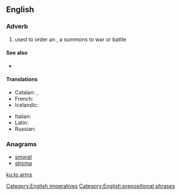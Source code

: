 ==English==

===Adverb===
{{en-adv|head=[[to]] [[arm]]s|-}}

# used to order an {{l|en|attack}}, a summons to war or battle

====See also====
* {{l|en|bred to arms}} {{gloss|someone educated to the profession of a {{l|en|soldier}}}}

====Translations====
{{trans-top|to arms}}
* Catalan: {{t|ca|a armes!}}, {{t|ca|a les armes!}}
* French: {{t+|fr|aux armes!}}
* Icelandic: {{t|is|til vopna!}}
{{trans-mid}}
* Italian: {{t|it|all'arme!}}
* Latin: {{t|la|ad arma!}}
* Russian: {{t|ru|к оружию!|sc=Cyrl}}
{{trans-bottom}}

===Anagrams===
* [[smorat#English|smorat]]
* [[stroma#English|stroma]]

[[Category:English imperatives]]
[[Category:English prepositional phrases]]

[[ku:to arms]]